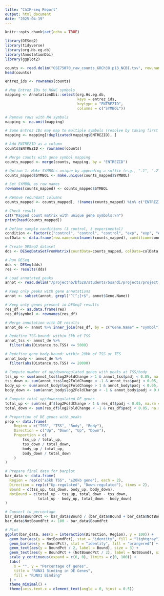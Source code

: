 ```yaml
---
title: "ChIP-seq Report"
output: html_document
date: "2025-04-19"
---
```


```r
knitr::opts_chunk$set(echo = TRUE)
```

```r
library(DESeq2)
library(tidyverse)
library(org.Hs.eg.db)
library(AnnotationDbi)
library(ggplot2)
```

```r
counts <- read.delim("GSE75070_raw_counts_GRCh38.p13_NCBI.tsv", row.names=1)
head(counts)
```
```r
entrez_ids <- rownames(counts)

# Map Entrez IDs to HGNC symbols
mapping <- AnnotationDbi::select(org.Hs.eg.db,
                                 keys = entrez_ids,
                                 keytype = "ENTREZID",
                                 columns = c("SYMBOL"))

# Remove rows with NA symbols
mapping <- na.omit(mapping)

# Some Entrez IDs may map to multiple symbols (resolve by taking first match)
mapping <- mapping[!duplicated(mapping$ENTREZID), ]
```

```r
# Add ENTREZID as a column
counts$ENTREZID <- rownames(counts)

# Merge counts with gene symbol mapping
counts_mapped <- merge(counts, mapping, by = "ENTREZID")

# Option 1: Make SYMBOLs unique by appending a suffix (e.g., ".1", ".2", etc.)
counts_mapped$SYMBOL <- make.unique(counts_mapped$SYMBOL)

# Set SYMBOL as row names
rownames(counts_mapped) <- counts_mapped$SYMBOL

# Remove redundant columns
counts_mapped <- counts_mapped[, !(names(counts_mapped) %in% c("ENTREZID", "SYMBOL"))]

# Check result
cat("Mapped count matrix with unique gene symbols:\n")
print(head(counts_mapped))
```

```r
# Define sample conditions (3 control, 3 experimental)
condition <- factor(c("control", "control", "control", "exp", "exp", "exp"))
colData <- data.frame(row.names=colnames(counts_mapped), condition=condition)
```

```r
# Create DESeq2 dataset
dds <- DESeqDataSetFromMatrix(countData=counts_mapped, colData=colData, design=~condition)

# Run DESeq
dds <- DESeq(dds)
res <- results(dds)
```

```r
# Load annotated peaks
annot <- read.delim("/projectnb/bf528/students/bsandi/projects/project-2-bssandilya/results/annotated_peaks.txt", header = TRUE)

# Keep only peaks with gene annotations
annot <- subset(annot, grepl("^[^;]+$", annot$Gene.Name))

# Keep only genes present in DESeq2 results
res_df <- as.data.frame(res)
res_df$symbol <- rownames(res_df)
```

```r
# Merge annotation with DE results
annot_de <- annot %>% inner_join(res_df, by = c("Gene.Name" = "symbol"))

# Redefine TSS-bound: within 5kb of TSS
annot_tss <- annot_de %>%
  filter(abs(Distance.to.TSS) <= 5000)

# Redefine gene body-bound: within 20kb of TSS or TES
annot_body <- annot_de %>%
  filter(abs(Distance.to.TSS) <= 20000)

# Compute number of up/downregulated genes with peaks at TSS/body
tss_up <- sum(annot_tss$log2FoldChange > 1 & annot_tss$padj < 0.05, na.rm = TRUE)
tss_down <- sum(annot_tss$log2FoldChange < -1 & annot_tss$padj < 0.05, na.rm = TRUE)
body_up <- sum(annot_body$log2FoldChange > 1 & annot_body$padj < 0.05, na.rm = TRUE)
body_down <- sum(annot_body$log2FoldChange < -1 & annot_body$padj < 0.05, na.rm = TRUE)

# Compute total up/downregulated DE genes
total_up <- sum(res_df$log2FoldChange > 1 & res_df$padj < 0.05, na.rm = TRUE)
total_down <- sum(res_df$log2FoldChange < -1 & res_df$padj < 0.05, na.rm = TRUE)

# Proportion of DE genes with peaks
prop <- data.frame(
    Region = c("TSS", "TSS", "Body", "Body"),
    Direction = c("Up", "Down", "Up", "Down"),
    Proportion = c(
        tss_up / total_up,
        tss_down / total_down,
        body_up / total_up,
        body_down / total_down
    )
)
```

```r
# Prepare final data for barplot
bar_data <- data.frame(
  Region = rep(c("±5kb TSS", "±20kb gene"), each = 2),
  Direction = rep(c("Up-regulated", "Down-regulated"), times = 2),
  Bound = c(tss_up, tss_down, body_up, body_down),
  NotBound = c(total_up - tss_up, total_down - tss_down,
               total_up - body_up, total_down - body_down)
)

# Convert to percentage
bar_data$BoundPct <- bar_data$Bound / (bar_data$Bound + bar_data$NotBound) * 100
bar_data$NotBoundPct <- 100 - bar_data$BoundPct

# Plot
ggplot(bar_data, aes(x = interaction(Direction, Region), y = 100)) +
  geom_bar(aes(y = NotBoundPct), stat = "identity", fill = "lightgray") +
  geom_bar(aes(y = BoundPct), stat = "identity", fill = "orangered") +
  geom_text(aes(y = BoundPct / 2, label = Bound), size = 3) +
  geom_text(aes(y = BoundPct + (NotBoundPct / 2), label = NotBound), size = 3) +
  scale_y_continuous(expand = c(0, 0), limits = c(0, 100)) +
  labs(
    x = "", y = "Percentage of genes",
    title = "RUNX1 Binding in DE Genes",
    fill = "RUNX1 Binding"
  ) +
  theme_minimal() +
  theme(axis.text.x = element_text(angle = 0, hjust = 0.5))
```

